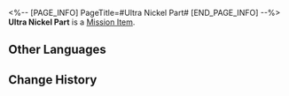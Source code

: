 <%-- [PAGE_INFO]
PageTitle=#Ultra Nickel Part#
[END_PAGE_INFO] --%>
{{Item Infobox
|id          = 140071
|image       = Item Ultra Nickel Part.png{{subst:void|<!--$UPLOAD:<<SpriteOutput/ItemFigures/140071.png>-<Item Ultra Nickel Part.png>-<Item Icons>>-->}}
|type        = Mission Item
|invCategory = Missions
|rarity      = 3
|effect      = 
|description = Intricate parts dotted around the Disposal Site. Hardly anyone would notice these dated-looking dull little things. Iron and nickel are gifts from the shooting star, but ultra nickel is something entirely different... Produced with mysterious methods, this superalloy, though outdated in the eyes of Herta, is patented and has no competition in the entire universe.
}}
{{Description|''"No competition? You get one of these for 10 credits on the black market. They say you can use it to repair all the beacons in the universe, very versatile."''}}
'''Ultra Nickel Part''' is a [[Mission Item]].

==Other Languages==
{{Other Languages
|en   = Ultra Nickel Part
|zhs  = 超镍零件
|zht  = 超鎳零件
|ja   = スーパーニッケルパーツ
|ko   = 울트라 니켈 부품
|es   = Componente de ultraníquel
|fr   = Pièce en ultra nickel
|ru   = Ультраникелевая деталь
|th   = ชิ้นส่วน Ultra Nickel
|vi   = Linh Kiện Siêu Niken
|de   = Teil des Ultranickels
|id   = Bagian Ultra Nickel
|pt   = Peça de Ultraníquel
}}

==Change History==
{{Change History|1.0}}
